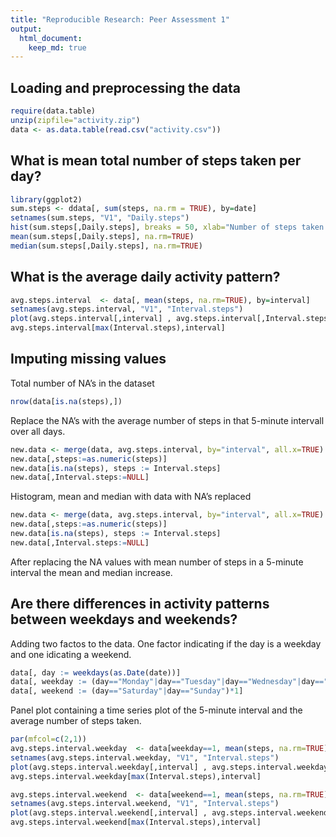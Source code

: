 ```yaml
---
title: "Reproducible Research: Peer Assessment 1"
output: 
  html_document:
    keep_md: true
---
```



## Loading and preprocessing the data

```r
require(data.table)
unzip(zipfile="activity.zip")
data <- as.data.table(read.csv("activity.csv"))
```

## What is mean total number of steps taken per day?

```r
library(ggplot2)
sum.steps <- ddata[, sum(steps, na.rm = TRUE), by=date]
setnames(sum.steps, "V1", "Daily.steps")
hist(sum.steps[,Daily.steps], breaks = 50, xlab="Number of steps taken each day")
mean(sum.steps[,Daily.steps], na.rm=TRUE)
median(sum.steps[,Daily.steps], na.rm=TRUE)
```


## What is the average daily activity pattern?

```r
avg.steps.interval  <- data[, mean(steps, na.rm=TRUE), by=interval]
setnames(avg.steps.interval, "V1", "Interval.steps")
plot(avg.steps.interval[,interval] , avg.steps.interval[,Interval.steps], type='l', ylab="Average number of steps", xlab = "5-minute intervall" )
avg.steps.interval[max(Interval.steps),interval]
```


## Imputing missing values

Total number of NA's in the dataset

```r
nrow(data[is.na(steps),])
```

Replace the NA's with the average number of steps in that 5-minute intervall over all days. 

```r
new.data <- merge(data, avg.steps.interval, by="interval", all.x=TRUE) 
new.data[,steps:=as.numeric(steps)]
new.data[is.na(steps), steps := Interval.steps]
new.data[,Interval.steps:=NULL]
```
Histogram, mean and median with data with NA's replaced 

```r
new.data <- merge(data, avg.steps.interval, by="interval", all.x=TRUE) 
new.data[,steps:=as.numeric(steps)]
new.data[is.na(steps), steps := Interval.steps]
new.data[,Interval.steps:=NULL]
```

After replacing the NA values with mean number of steps in a 5-minute interval the mean and median increase.

## Are there differences in activity patterns between weekdays and weekends?

Adding two factos to the data. One factor indicating if the day is a weekday and one idicating a weekend.

```r
data[, day := weekdays(as.Date(date))]
data[, weekday := (day=="Monday"|day=="Tuesday"|day=="Wednesday"|day=="Thursday"|day=="Friday")*1]
data[, weekend := (day=="Saturday"|day=="Sunday")*1]
```

Panel plot containing a time series plot of the 5-minute interval and the average number of steps taken.


```r
par(mfcol=c(2,1))
avg.steps.interval.weekday  <- data[weekday==1, mean(steps, na.rm=TRUE), by=interval]
setnames(avg.steps.interval.weekday, "V1", "Interval.steps")
plot(avg.steps.interval.weekday[,interval] , avg.steps.interval.weekday[,Interval.steps], type='l', ylab="Average number of steps", xlab = "5-minute intervall" , main = "Average Weekday")
avg.steps.interval.weekday[max(Interval.steps),interval]

avg.steps.interval.weekend  <- data[weekend==1, mean(steps, na.rm=TRUE), by=interval]
setnames(avg.steps.interval.weekend, "V1", "Interval.steps")
plot(avg.steps.interval.weekend[,interval] , avg.steps.interval.weekend[,Interval.steps], type='l', ylab="Average number of steps", xlab = "5-minute intervall" , main = "Average Weekend")
avg.steps.interval.weekend[max(Interval.steps),interval]
```
